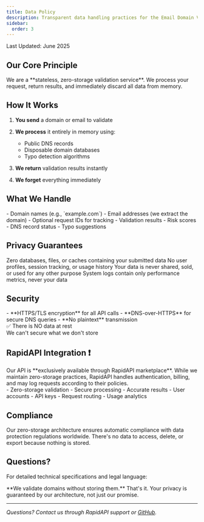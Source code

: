 ```yaml
---
title: Data Policy
description: Transparent data handling practices for the Email Domain Validation API
sidebar:
  order: 3
---
```



<div class="flex flex-col items-center gap-2">
  <Badge text="Zero Storage Policy" variant="success" size="large" />
  <div class="text-sm">
    Last Updated: June 2025
  </div>
</div>

## Our Core Principle

<Aside type="tip" title="Zero Data Storage">
  We are a **stateless, zero-storage validation service**. We process your request, return results, and immediately discard all data from memory.
</Aside>

## How It Works

<Steps>

1. **You send** a domain or email to validate

2. **We process** it entirely in memory using:
   - Public DNS records
   - Disposable domain databases
   - Typo detection algorithms

3. **We return** validation results instantly

4. **We forget** everything immediately

</Steps>

## What We Handle

<CardGrid>
  <Card title="Input" icon="random">
    - Domain names (e.g., `example.com`)
    - Email addresses (we extract the domain)
    - Optional request IDs for tracking
  </Card>
  
  <Card title="Output" icon="seti:json">
    - Validation results
    - Risk scores
    - DNS record status
    - Typo suggestions
  </Card>
</CardGrid>

## Privacy Guarantees

<CardGrid stagger>
  <Card title="No Storage" icon="seti:db">
    Zero databases, files, or caches containing your submitted data
  </Card>
  
  <Card title="No Tracking" icon="close">
    No user profiles, session tracking, or usage history
  </Card>
  
  <Card title="No Sharing" icon="seti:lock">
    Your data is never shared, sold, or used for any other purpose
  </Card>
  
  <Card title="No Logs" icon="document">
    System logs contain only performance metrics, never your data
  </Card>
</CardGrid>

## Security

<Tabs>
  <TabItem label="In Transit" icon="seti:lock">
    - **HTTPS/TLS encryption** for all API calls
    - **DNS-over-HTTPS** for secure DNS queries
    - **No plaintext** transmission
  </TabItem>
  
  <TabItem label="At Rest" icon="seti:db">
    <div class="flex flex-col items-center gap-2">
      <div class="text-lg font-bold text-green-500">
        ✅ There is NO data at rest
      </div>
      <div class="text-sm">
        We can't secure what we don't store
      </div>
    </div>
  </TabItem>
</Tabs>

## RapidAPI Integration ❗️

<Aside type="danger" title="Platform Notice">
  Our API is **exclusively available through RapidAPI marketplace**. While we maintain zero-storage practices, RapidAPI handles authentication, billing, and may log requests according to their policies.
</Aside>

<CardGrid>
  <Card title="Our Responsibility" icon="approve-check">
    - Zero-storage validation
    - Secure processing
    - Accurate results
  </Card>
  
  <Card title="RapidAPI's Domain" icon="seti:config">
    - User accounts
    - API keys
    - Request routing
    - Usage analytics
  </Card>
</CardGrid>

<LinkCard
  title="View RapidAPI Privacy Policy"
  href="https://rapidapi.com/privacy/"
  target="_blank"
  description="Understand how RapidAPI handles your data"
/>

## Compliance

<div class="flex justify-center gap-2">
  <Badge text="GDPR Compliant" variant="success" />
  <Badge text="CCPA Compliant" variant="success" />
  <Badge text="Privacy by Design" variant="success" />
</div>

Our zero-storage architecture ensures automatic compliance with data protection regulations worldwide. There's no data to access, delete, or export because nothing is stored.

## Questions?

For detailed technical specifications and legal language:

<LinkCard
  title="Full Privacy Policy"
  href="/privacy"
  description="Complete Privacy Policy with technical details"
/>

<LinkCard
  title="Terms of Service"
  href="/terms"
  description="Complete Terms of Service"
/>

<Aside type="note" title="Quick Summary">
  **We validate domains without storing them.** That's it. Your privacy is guaranteed by our architecture, not just our promise.
</Aside>

---

*Questions? Contact us through RapidAPI support or [GitHub](https://github.com/bernardogazola).*